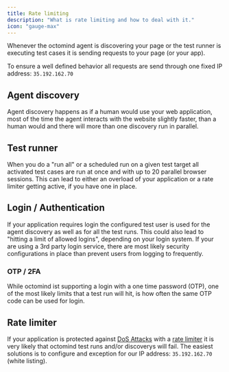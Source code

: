 ```yaml
---
title: Rate limiting
description: "What is rate limiting and how to deal with it."
icon: "gauge-max"
---
```


Whenever the octomind agent is discovering your page or the test runner is executing test cases it is sending requests to your page (or your app).

To ensure a well defined behavior all requests are send through one fixed IP address: `35.192.162.70`

## Agent discovery

Agent discovery happens as if a human would use your web application, most of the time the agent interacts with the website slightly faster, than a human would
and there will more than one discovery run in parallel.

## Test runner

When you do a "run all" or a scheduled run on a given test target all activated test cases are run at once and with up to 20 parallel browser sessions.
This can lead to either an overload of your application or a rate limiter getting active, if you have one in place.

## Login / Authentication

If your application requires login the configured test user is used for the agent discovery as well as for all the test runs. This could also lead to 
"hitting a limit of allowed logins", depending on your login system. If your are using a 3rd party login service, there are most likely security configurations
in place than prevent users from logging to frequently.

### OTP / 2FA

While octomind ist supporting a login with a one time password (OTP), one of the most likely limits that a test run will hit, is how often the same OTP code 
can be used for login.

## Rate limiter

If your application is protected against [DoS Attacks](https://en.wikipedia.org/wiki/Denial-of-service_attack) with a
[rate limiter](https://en.wikipedia.org/wiki/Rate_limiting) it is very likely that octomind test runs and/or discoverys will fail.
The easiest solutions is to configure and exception for our IP address: `35.192.162.70` (white listing).




